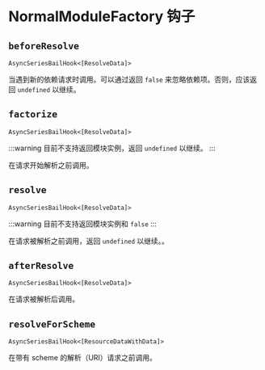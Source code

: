 
# NormalModuleFactory 钩子

## `beforeResolve`

`AsyncSeriesBailHook<[ResolveData]>`

<ResolveDataType />

当遇到新的依赖请求时调用。可以通过返回 `false` 来忽略依赖项。否则，应该返回 `undefined` 以继续。

## `factorize`

`AsyncSeriesBailHook<[ResolveData]>`

:::warning
目前不支持返回模块实例，返回 `undefined` 以继续。
:::

在请求开始解析之前调用。

## `resolve`

`AsyncSeriesBailHook<[ResolveData]>`

:::warning
目前不支持返回模块实例和 `false`
:::

在请求被解析之前调用，返回 `undefined` 以继续。。

## `afterResolve`

`AsyncSeriesBailHook<[ResolveData]>`

在请求被解析后调用。

## `resolveForScheme`

`AsyncSeriesBailHook<[ResourceDataWithData]>`

在带有 scheme 的解析（URI）请求之前调用。
